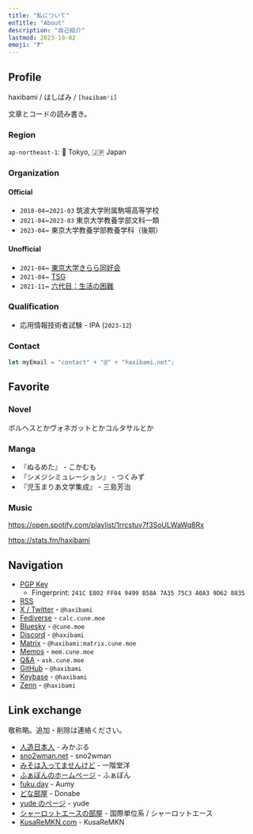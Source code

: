 ```yaml
---
title: "私について"
enTitle: "About"
description: "自己紹介"
lastmod: 2023-10-02
emoji: "❓"
---
```


## Profile

haxibami / はしばみ / `[haɕibamʲi]`

文章とコードの読み書き。

### Region

`ap-northeast-1`: :tokyo_tower: Tokyo, :jp: Japan

### Organization

#### Official

- `2018-04`~`2021-03` 筑波大学附属駒場高等学校
- `2021-04`~`2023-03` 東京大学教養学部文科一類
- `2023-04`~ 東京大学教養学部教養学科（後期）

#### Unofficial

- `2021-04`~ [東京大学きらら同好会](https://utkiraracircle.github.io)
- `2021-04`~ [TSG](https://tsg.ne.jp)
- `2021-11`~ [六代目：生活の困難](https://umector.hatenablog.jp)

### Qualification

- 応用情報技術者試験 - IPA (`2023-12`)

### Contact

```ts
let myEmail = "contact" + "@" + "haxibami.net";
```

## Favorite

### Novel

ボルヘスとかヴォネガットとかコルタサルとか

### Manga

- 『ぬるめた』 - こかむも
- 『シメジシミュレーション』 - つくみず
- 『児玉まりあ文学集成』 - 三島芳治

### Music

https://open.spotify.com/playlist/1rrcstuv7f3SoULWaWq8Rx

https://stats.fm/haxibami

## Navigation

- [PGP Key](/key.asc)
    - Fingerprint: `241C E802 FF04 9499 B58A 7A35 75C3 A0A3 9D62 8835`
- [RSS](/rss.xml)
- [X / Twitter](https://x.com/haxibami) - `@haxibami`
- [Fediverse](https://calc.cune.moe/@haxibami) - `calc.cune.moe`
- [Bluesky](https://bsky.app/profile/cune.moe) - `@cune.moe`
- [Discord](https://discordlookup.com/user/653781679361622017) - `@haxibami`
- [Matrix](https://matrix.to/#/@haxibami:matrix.cune.moe) - `@haxibami:matrix.cune.moe`
- [Memos](https://mem.cune.moe) - `mem.cune.moe`
- [Q&A](https://ask.cune.moe) - `ask.cune.moe`
- [GitHub](https://github.com/haxibami) - `@haxibami`
- [Keybase](https://keybase.io/haxibami) - `@haxibami`
- [Zenn](https://zenn.dev/haxibami) - `@haxibami`

## Link exchange

敬称略。追加・削除は連絡ください。

- [人造日本人](https://mikanixonable.github.io) - みかぶる
- [sno2wman.net](https://sno2wman.net) - sno2wman
- [みそは入ってませんけど](https://not-miso-inside.net) - 一階堂洋
- [ふぁぼんのホームページ](https://www.fabon.info/) - ふぁぼん
- [fuku.day](https://fuku.day/) - Aumy
- [どな部屋](https://donabe8898.dev) - Donabe
- [yude のページ](https://yude.jp) - yude
- [シャーロットエースの部屋](https://charlotteace.github.io) - 国際単位系 / シャーロットエース
- [KusaReMKN.com](https://kusaremkn.com) - KusaReMKN
